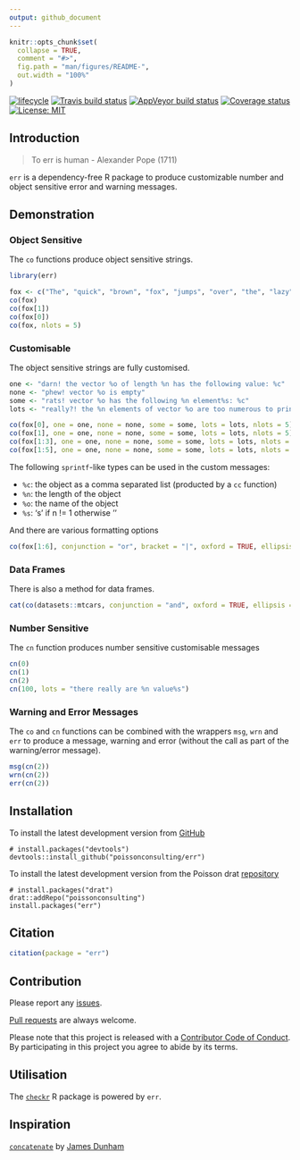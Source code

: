 ```yaml
---
output: github_document
---
```


<!-- README.md is generated from README.Rmd. Please edit that file -->

```r
knitr::opts_chunk$set(
  collapse = TRUE,
  comment = "#>",
  fig.path = "man/figures/README-",
  out.width = "100%"
)
```

[![lifecycle](https://img.shields.io/badge/lifecycle-maturing-blue.svg)](https://www.tidyverse.org/lifecycle/#maturing)
[![Travis build status](https://travis-ci.com/poissonconsulting/err.svg?branch=master)](https://travis-ci.com/poissonconsulting/err)
[![AppVeyor build status](https://ci.appveyor.com/api/projects/status/github/poissonconsulting/err?branch=master&svg=true)](https://ci.appveyor.com/project/poissonconsulting/err)
[![Coverage status](https://codecov.io/gh/poissonconsulting/err/branch/master/graph/badge.svg)](https://codecov.io/github/poissonconsulting/err?branch=master)
[![License: MIT](https://img.shields.io/badge/License-MIT-green.svg)](https://opensource.org/licenses/MIT)

## Introduction

> To err is human - Alexander Pope (1711)

`err` is a dependency-free R package to produce customizable number and object sensitive error and warning messages.

## Demonstration

### Object Sensitive

The `co` functions produce object sensitive strings.
```r
library(err)

fox <- c("The", "quick", "brown", "fox", "jumps", "over", "the", "lazy", "dog")
co(fox)
co(fox[1])
co(fox[0])
co(fox, nlots = 5)
```

### Customisable

The object sensitive strings are fully customised.
```r
one <- "darn! the vector %o of length %n has the following value: %c"
none <- "phew! vector %o is empty"
some <- "rats! vector %o has the following %n element%s: %c"
lots <- "really?! the %n elements of vector %o are too numerous to print"

co(fox[0], one = one, none = none, some = some, lots = lots, nlots = 5)
co(fox[1], one = one, none = none, some = some, lots = lots, nlots = 5)
co(fox[1:3], one = one, none = none, some = some, lots = lots, nlots = 5)
co(fox[1:5], one = one, none = none, some = some, lots = lots, nlots = 5)
```

The following `sprintf`-like types can be used in the custom messages:

- `%c`: the object as a comma separated list (producted by a `cc` function)
- `%n`: the length of the object
- `%o`: the name of the object
- `%s`: 's' if n != 1 otherwise ''

And there are various formatting options
```r
co(fox[1:6], conjunction = "or", bracket = "|", oxford = TRUE, ellipsis = 5)
```

### Data Frames

There is also a method for data frames.

```r
cat(co(datasets::mtcars, conjunction = "and", oxford = TRUE, ellipsis = 5))
```

### Number Sensitive

The `cn` function produces number sensitive customisable messages

```r
cn(0)
cn(1)
cn(2)
cn(100, lots = "there really are %n value%s")
```

### Warning and Error Messages

The `co` and `cn` functions can be combined with the wrappers `msg`, `wrn` and `err` to produce a message, warning and error (without the call as part of the warning/error message).

```r
msg(cn(2))
wrn(cn(2))
err(cn(2))
```

## Installation

To install the latest development version from [GitHub](https://github.com/poissonconsulting/err)
```
# install.packages("devtools")
devtools::install_github("poissonconsulting/err")
```

To install the latest development version from the Poisson drat [repository](https://github.com/poissonconsulting/drat)
```
# install.packages("drat")
drat::addRepo("poissonconsulting")
install.packages("err")
```

## Citation

```r
citation(package = "err")
```

## Contribution

Please report any [issues](https://github.com/poissonconsulting/err/issues).

[Pull requests](https://github.com/poissonconsulting/err/pulls) are always welcome.

Please note that this project is released with a [Contributor Code of Conduct](CONDUCT.md). 
By participating in this project you agree to abide by its terms.

## Utilisation

The [`checkr`](https://github.com/poissonconsulting/checkr) R package is powered by `err`.

## Inspiration

[`concatenate`](https://github.com/jamesdunham/concatenate) by [James Dunham](https://github.com/jamesdunham)
